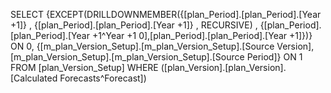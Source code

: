 SELECT {EXCEPT(DRILLDOWNMEMBER({[plan_Period].[plan_Period].[Year +1]} , {[plan_Period].[plan_Period].[Year +1]} , RECURSIVE) , {[plan_Period].[plan_Period].[Year +1^Year +1 0],[plan_Period].[plan_Period].[Year +1]})} ON 0, {[m_plan_Version_Setup].[m_plan_Version_Setup].[Source Version], [m_plan_Version_Setup].[m_plan_Version_Setup].[Source Period]} ON 1 FROM [plan_Version_Setup] WHERE ([plan_Version].[plan_Version].[Calculated Forecasts^Forecast])